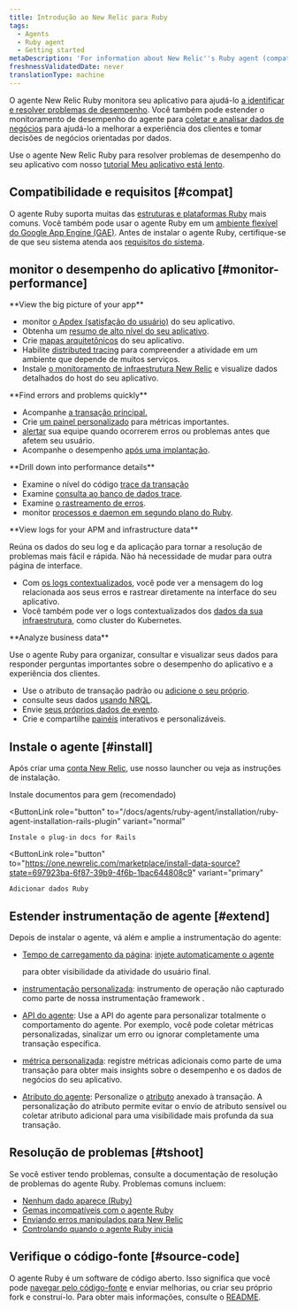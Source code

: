 ```yaml
---
title: Introdução ao New Relic para Ruby
tags:
  - Agents
  - Ruby agent
  - Getting started
metaDescription: 'For information about New Relic''s Ruby agent (compatibility requirements, installation, configuration, troubleshooting), start here.'
freshnessValidatedDate: never
translationType: machine
---
```


O agente New Relic Ruby monitora seu aplicativo para ajudá-lo [a identificar e resolver problemas de desempenho](#monitor-performance). Você também pode estender o monitoramento de desempenho do agente para [coletar e analisar dados de negócios](#business-data) para ajudá-lo a melhorar a experiência dos clientes e tomar decisões de negócios orientadas por dados.

Use o agente New Relic Ruby para resolver problemas de desempenho do seu aplicativo com nosso [tutorial Meu aplicativo está lento](/docs/journey-app-slow/root-causes/).

## Compatibilidade e requisitos [#compat]

O agente Ruby suporta muitas das [estruturas e plataformas Ruby](/docs/agents/ruby-agent/getting-started/supported-frameworks) mais comuns. Você também pode usar o agente Ruby em um [ambiente flexível do Google App Engine (GAE)](/docs/agents/ruby-agent/installation/install-new-relic-ruby-agent-gae-flexible-environment). Antes de instalar o agente Ruby, certifique-se de que seu sistema atenda aos [requisitos do sistema](/docs/agents/ruby-agent/getting-started/ruby-agent-requirements-supported-frameworks/).

## monitor o desempenho do aplicativo [#monitor-performance]

<DNT>
  **View the big picture of your app**
</DNT>

* monitor [o Apdex (satisfação do usuário)](/docs/apm/new-relic-apm/apdex/apdex-measuring-user-satisfaction) do seu aplicativo.
* Obtenha um [resumo de alto nível do seu aplicativo](/docs/apm/applications-menu/monitoring/apm-overview-page).
* Crie [mapas arquitetônicos](/docs/data-analysis/user-interface-functions/view-your-data/service-maps-visualize-monitor-apps-entire-architecture) do seu aplicativo.
* Habilite [distributed tracing](/docs/apm/agents/ruby-agent/configuration/distributed-tracing-ruby-agent) para compreender a atividade em um ambiente que depende de muitos serviços.
* Instale [o monitoramento de infraestrutura New Relic](/docs/infrastructure) e visualize dados detalhados do host do seu aplicativo.

<DNT>
  **Find errors and problems quickly**
</DNT>

* Acompanhe [a transação principal.](/docs/apm/transactions/key-transactions/key-transactions-tracking-important-transactions-or-events)
* Crie [um painel personalizado](/docs/insights/use-insights-ui/advanced-ui-tasks/add-edit-copy-insights-dashboards) para métricas importantes.
* [alertar](/docs/alerts/alert-policies/understanding-alert-policies/alerting-new-relic) sua equipe quando ocorrerem erros ou problemas antes que afetem seu usuário.
* Acompanhe o desempenho [após uma implantação](/docs/agents/ruby-agent/features/recording-deployments-ruby-agent).

<DNT>
  **Drill down into performance details**
</DNT>

* Examine o nível do código [trace da transação](/docs/apm/transactions/transaction-traces/transaction-traces)
* Examine [consulta ao banco de dados trace](/docs/apm/transactions/transaction-traces/sql-statements).
* Examine [o rastreamento de erros](/docs/apm/applications-menu/events/viewing-apm-errors-error-traces).
* monitor [processos e daemon em segundo plano do Ruby](/docs/agents/ruby-agent/background-jobs/monitoring-ruby-background-processes-daemons).

<DNT>
  **View logs for your APM and infrastructure data**
</DNT>

Reúna os dados do seu log e da aplicação para tornar a resolução de problemas mais fácil e rápida. Não há necessidade de mudar para outra página de interface.

* Com [os logs contextualizados](/docs/logs/logs-context/configure-logs-context-ruby/), você pode ver a mensagem do log relacionada aos seus erros e rastrear diretamente na interface do seu aplicativo.
* Você também pode ver o logs contextualizados dos [dados da sua infraestrutura](/docs/logs/forward-logs/forward-your-logs-using-infrastructure-agent/), como cluster do Kubernetes.

<DNT>
  **Analyze business data**
</DNT>

Use o agente Ruby para organizar, consultar e visualizar seus dados para responder perguntas importantes sobre o desempenho do aplicativo e a experiência dos clientes.

* Use o atributo de transação padrão ou [adicione o seu próprio](/docs/using-new-relic/data/customize-data/collect-custom-attributes).
* consulte seus dados [usando NRQL](/docs/query-your-data/nrql-new-relic-query-language/get-started/introduction-nrql-new-relics-query-language).
* Envie [seus próprios dados de evento](/docs/apm/new-relic-apm/getting-started/introduction-apm).
* Crie e compartilhe [painéis](/docs/query-your-data/explore-query-data/dashboards/introduction-new-relic-one-dashboards) interativos e personalizáveis.

## Instale o agente [#install]

Após criar uma [conta New Relic](https://newrelic.com/signup), use nosso launcher ou veja as instruções de instalação.

<ButtonGroup>
  <ButtonLink
    role="button"
    to="/docs/agents/ruby-agent/installation/install-new-relic-ruby-agent"
    variant="normal"
  >
    Instale documentos para gem (recomendado)
  </ButtonLink>

  <ButtonLink
    role="button"
    to="/docs/agents/ruby-agent/installation/ruby-agent-installation-rails-plugin"
    variant="normal"
  >
    Instale o plug-in docs for Rails
  </ButtonLink>

  <ButtonLink
    role="button"
    to="https://one.newrelic.com/marketplace/install-data-source?state=697923ba-6f87-39b9-4f6b-1bac644808c9"
    variant="primary"
  >
    Adicionar dados Ruby
  </ButtonLink>
</ButtonGroup>

## Estender instrumentação de agente [#extend]

Depois de instalar o agente, vá além e amplie a instrumentação do agente:

* [Tempo de carregamento da página](/docs/agents/ruby-agent/features/page-load-timing-ruby): [injete automaticamente o agente ](/docs/browser/new-relic-browser/getting-started/new-relic-browser)

  <InlinePopover type="browser">[](/docs/browser/new-relic-browser/getting-started/new-relic-browser)</InlinePopover>

  para obter visibilidade da atividade do usuário final.

* [instrumentação personalizada](/docs/agents/ruby-agent/features/ruby-custom-instrumentation): instrumento de operação não capturado como parte de nossa instrumentação framework .

* [API do agente](/docs/agents/ruby-agent/customization/ruby-agent-api-guide): Use a API do agente para personalizar totalmente o comportamento do agente. Por exemplo, você pode coletar métricas personalizadas, sinalizar um erro ou ignorar completamente uma transação específica.

* [métrica personalizada](/docs/agents/ruby-agent/features/ruby-custom-metrics): registre métricas adicionais como parte de uma transação para obter mais insights sobre o desempenho e os dados de negócios do seu aplicativo.

* [Atributo do agente](/docs/agents/ruby-agent/attributes/ruby-agent-attributes): Personalize o [atributo](/docs/agents/manage-apm-agents/agent-metrics/agent-attributes) anexado à transação. A personalização do atributo permite evitar o envio de atributo sensível ou coletar atributo adicional para uma visibilidade mais profunda da sua transação.

## Resolução de problemas [#tshoot]

Se você estiver tendo problemas, consulte a documentação de resolução de problemas do agente Ruby. Problemas comuns incluem:

* [Nenhum dado aparece (Ruby)](/docs/agents/ruby-agent/troubleshooting/no-data-appears-ruby)
* [Gemas incompatíveis com o agente Ruby](/docs/agents/ruby-agent/troubleshooting/incompatible-gems)
* [Enviando erros manipulados para New Relic](/docs/agents/ruby-agent/troubleshooting/sending-new-relic-handled-errors)
* [Controlando quando o agente Ruby inicia](/docs/agents/ruby-agent/troubleshooting/controlling-when-ruby-agent-starts)

## Verifique o código-fonte [#source-code]

O agente Ruby é um software de código aberto. Isso significa que você pode [navegar pelo código-fonte](https://github.com/newrelic/newrelic-ruby-agent) e enviar melhorias, ou criar seu próprio fork e construí-lo. Para obter mais informações, consulte o [README](https://github.com/newrelic/newrelic-ruby-agent/blob/main/README.md).
